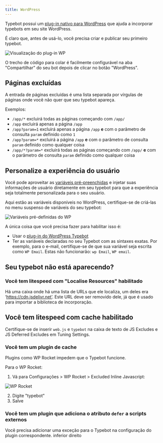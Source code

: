 ```yaml
---
title: WordPress
---
```


Typebot possui um [plug-in nativo para WordPress](https://wordpress.org/plugins/typebot/) que ajuda a incorporar typebots em seu site WordPress.

É claro que, antes de usá-lo, você precisa criar e publicar seu primeiro typebot.

<Frame>
  <img src="/images/embeddings/wordpress-preview.png" alt="Visualização do plug-in WP" />
</Frame>

O trecho de código para colar é facilmente configurável na aba "Compartilhar" do seu bot depois de clicar no botão "WordPress".

## Páginas excluídas

A entrada de páginas excluídas é uma lista separada por vírgulas de páginas onde você não quer que seu typebot apareça.

Exemplos:

- `/app/*` excluirá todas as páginas começando com `/app/`
- `/app` excluirá apenas a página `/app`
- `/app?param=1` excluirá apenas a página `/app` **e** com o parâmetro de consulta `param` definido como `1`
- `/app?param=*` excluirá a página `/app` **e** com o parâmetro de consulta `param` definido como qualquer coisa
- `/app/*?param=*` excluirá todas as páginas começando com `/app/` **e** com o parâmetro de consulta `param` definido como qualquer coisa

## Personalize a experiência do usuário

Você pode aproveitar as [variáveis pré-preenchidas](../../editor/variables#prefilled-variables) e injetar suas informações de usuário diretamente em seu typebot para que a experiência seja totalmente personalizada para o seu usuário.

Aqui estão as variáveis disponíveis no WordPress, certifique-se de criá-las no menu suspenso de variáveis do seu typebot:

<Frame style={{ maxWidth: '400px' }}>
  <img
    src="/images/embeddings/wp-variables.png"
    alt="Variáveis pré-definidas do WP"
  />
</Frame>

A única coisa que você precisa fazer para habilitar isso é:

- Usar o [plug-in do WordPress Typebot](https://wordpress.com/plugins/typebot)
- Ter as variáveis declaradas no seu Typebot com as sintaxes exatas. Por exemplo, para o e-mail, certifique-se de que sua variável seja escrita como `WP Email`. Estas não funcionarão: `wp Email`, `WP email`.

## Seu typebot não está aparecendo?

### Você tem litespeed com "Localise Resources" habilitado

Há uma caixa onde há uma lista de URLs que ele localiza, um deles era ‘https://cdn.jsdelivr.net’. Este URL deve ser removido dele, já que é usado para importar a biblioteca de incorporação.

## Você tem litespeed com cache habilitado

Certifique-se de inserir `web.js` e `typebot` na caixa de texto de JS Excludes e JS Deferred Excludes em Tuning Settings.

### Você tem um plugin de cache

Plugins como WP Rocket impedem que o Typebot funcione.

Para o WP Rocket:

1. Vá para Configurações > WP Rocket > Excluded Inline Javascript:

<Frame>
  <img src="/images/embeddings/wp-rocket.png" alt="WP Rocket" />
</Frame>

2. Digite "typebot"
3. Salve

### Você tem um plugin que adiciona o atributo `defer` a scripts externos

Você precisa adicionar uma exceção para o Typebot na configuração do plugin correspondente.
inferior direito
